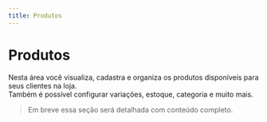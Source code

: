 ```yaml
---
title: Produtos
---
```


# Produtos

Nesta área você visualiza, cadastra e organiza os produtos disponíveis para seus clientes na loja.  
Também é possível configurar variações, estoque, categoria e muito mais.

> Em breve essa seção será detalhada com conteúdo completo.
